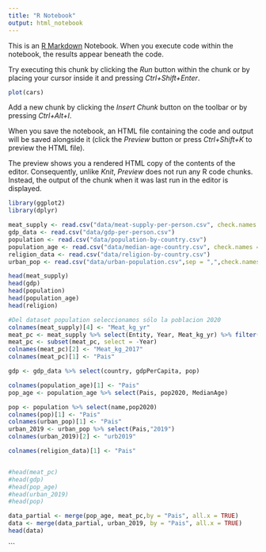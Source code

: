 ```yaml
---
title: "R Notebook"
output: html_notebook
---
```


This is an [R Markdown](http://rmarkdown.rstudio.com) Notebook. When you execute code within the notebook, the results appear beneath the code. 

Try executing this chunk by clicking the *Run* button within the chunk or by placing your cursor inside it and pressing *Ctrl+Shift+Enter*. 

```r
plot(cars)
```

Add a new chunk by clicking the *Insert Chunk* button on the toolbar or by pressing *Ctrl+Alt+I*.

When you save the notebook, an HTML file containing the code and output will be saved alongside it (click the *Preview* button or press *Ctrl+Shift+K* to preview the HTML file).

The preview shows you a rendered HTML copy of the contents of the editor. Consequently, unlike *Knit*, *Preview* does not run any R code chunks. Instead, the output of the chunk when it was last run in the editor is displayed.

```r
library(ggplot2)
library(dplyr)
```

```r
meat_supply <- read.csv("data/meat-supply-per-person.csv", check.names = FALSE)
gdp_data <- read.csv("data/gdp-per-person.csv")
population <- read.csv("data/population-by-country.csv")
population_age <- read.csv("data/median-age-country.csv", check.names = FALSE)
religion_data <- read.csv("data/religion-by-country.csv")
urban_pop <- read.csv("data/urban-population.csv",sep = ",",check.names = FALSE, encoding ="UTF-8")
```

```r
head(meat_supply)
head(gdp)
head(population)
head(population_age)
head(religion)
```

```r
#Del dataset population seleccionamos sólo la poblacion 2020
colnames(meat_supply)[4] <- "Meat_kg_yr"
meat_pc <- meat_supply %>% select(Entity, Year, Meat_kg_yr) %>% filter(Year == 2017)
meat_pc <- subset(meat_pc, select = -Year)
colnames(meat_pc)[2] <- "Meat_kg_2017"
colnames(meat_pc)[1] <- "Pais"

gdp <- gdp_data %>% select(country, gdpPerCapita, pop)

colnames(population_age)[1] <- "Pais"
pop_age <- population_age %>% select(Pais, pop2020, MedianAge)

pop <- population %>% select(name,pop2020)
colnames(pop)[1] <- "Pais"
colnames(urban_pop)[1] <- "Pais"
urban_2019 <- urban_pop %>% select(Pais,"2019")
colnames(urban_2019)[2] <- "urb2019"

colnames(religion_data)[1] <- "Pais"


#head(meat_pc)
#head(gdp)
#head(pop_age)
#head(urban_2019)
#head(pop)
```

```r
data_partial <- merge(pop_age, meat_pc,by = "Pais", all.x = TRUE)
data <- merge(data_partial, urban_2019, by = "Pais", all.x = TRUE)
head(data)
```



```


